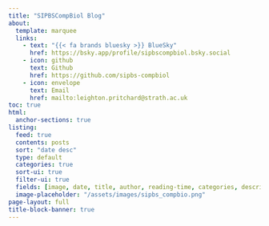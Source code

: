 ```yaml
---
title: "SIPBSCompBiol Blog"
about:
  template: marquee
  links:
    - text: "{{< fa brands bluesky >}} BlueSky"
      href: https://bsky.app/profile/sipbscompbiol.bsky.social
    - icon: github
      text: Github
      href: https://github.com/sipbs-compbiol
    - icon: envelope
      text: Email
      href: mailto:leighton.pritchard@strath.ac.uk
toc: true
html:
  anchor-sections: true
listing:
  feed: true
  contents: posts
  sort: "date desc"
  type: default
  categories: true
  sort-ui: true
  filter-ui: true
  fields: [image, date, title, author, reading-time, categories, description]
  image-placeholder: "/assets/images/sipbs_compbio.png"
page-layout: full
title-block-banner: true
---
```



